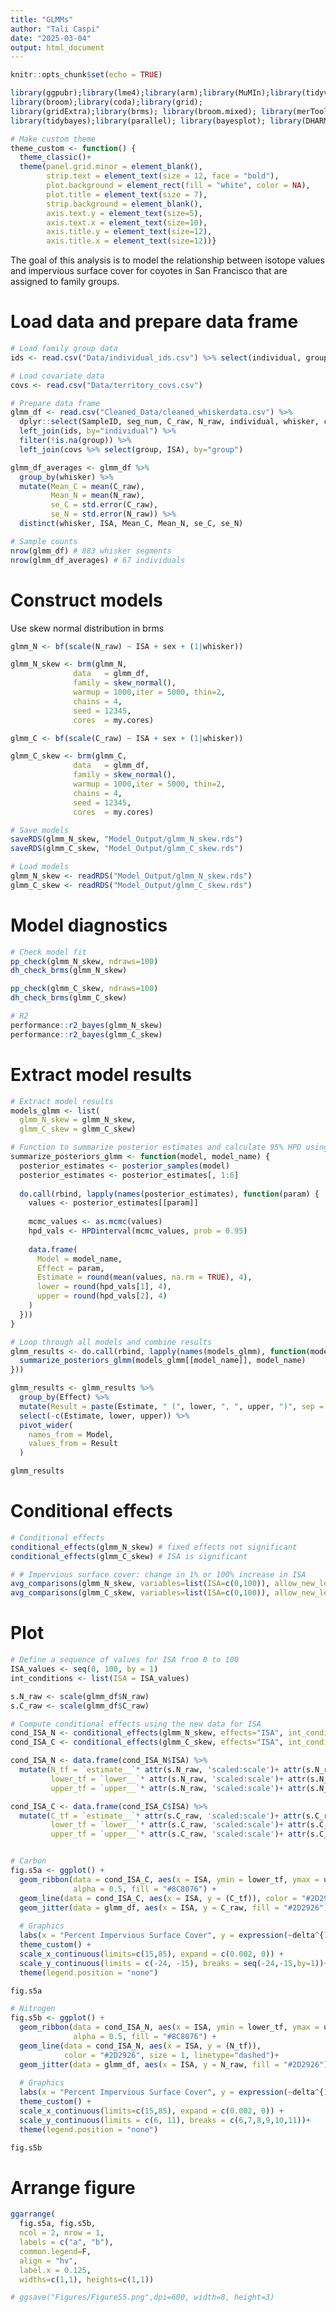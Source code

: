 ```yaml
---
title: "GLMMs"
author: "Tali Caspi"
date: "2025-03-04"
output: html_document
---
```


```r
knitr::opts_chunk$set(echo = TRUE)

library(ggpubr);library(lme4);library(arm);library(MuMIn);library(tidyverse)
library(broom);library(coda);library(grid);
library(gridExtra);library(brms); library(broom.mixed); library(merTools);
library(tidybayes);library(parallel); library(bayesplot); library(DHARMa.helpers); library(DHARMa); library(bayestestR); library(plotrix); library(marginaleffects)

# Make custom theme
theme_custom <- function() {
  theme_classic()+
  theme(panel.grid.minor = element_blank(),
        strip.text = element_text(size = 12, face = "bold"),
        plot.background = element_rect(fill = "white", color = NA),
        plot.title = element_text(size = 7),
        strip.background = element_blank(),
        axis.text.y = element_text(size=5),
        axis.text.x = element_text(size=10),
        axis.title.y = element_text(size=12),
        axis.title.x = element_text(size=12))}
```


The goal of this analysis is to model the relationship between isotope values and impervious surface cover for coyotes in San Francisco that are assigned to family groups.

# Load data and prepare data frame

```r
# Load family group data
ids <- read.csv("Data/individual_ids.csv") %>% select(individual, group)

# Load covariate data
covs <- read.csv("Data/territory_covs.csv") 

# Prepare data frame
glmm_df <- read.csv("Cleaned_Data/cleaned_whiskerdata.csv") %>% 
  dplyr::select(SampleID, seg_num, C_raw, N_raw, individual, whisker, count, urban, sex) %>% 
  left_join(ids, by="individual") %>% 
  filter(!is.na(group)) %>% 
  left_join(covs %>% select(group, ISA), by="group")

glmm_df_averages <- glmm_df %>% 
  group_by(whisker) %>% 
  mutate(Mean_C = mean(C_raw),
         Mean_N = mean(N_raw),
         se_C = std.error(C_raw),
         se_N = std.error(N_raw)) %>% 
  distinct(whisker, ISA, Mean_C, Mean_N, se_C, se_N)

# Sample counts
nrow(glmm_df) # 883 whisker segments
nrow(glmm_df_averages) # 67 individuals
```

# Construct models

Use skew normal distribution in brms

```r
glmm_N <- bf(scale(N_raw) ~ ISA + sex + (1|whisker))

glmm_N_skew <- brm(glmm_N,
              data   = glmm_df, 
              family = skew_normal(),
              warmup = 1000,iter = 5000, thin=2,
              chains = 4,
              seed = 12345,
              cores  = my.cores)

glmm_C <- bf(scale(C_raw) ~ ISA + sex + (1|whisker))

glmm_C_skew <- brm(glmm_C,
              data   = glmm_df, 
              family = skew_normal(),
              warmup = 1000,iter = 5000, thin=2,
              chains = 4,
              seed = 12345,
              cores  = my.cores)

# Save models
saveRDS(glmm_N_skew, "Model_Output/glmm_N_skew.rds")
saveRDS(glmm_C_skew, "Model_Output/glmm_C_skew.rds")

# Load models
glmm_N_skew <- readRDS("Model_Output/glmm_N_skew.rds")
glmm_C_skew <- readRDS("Model_Output/glmm_C_skew.rds")
```

# Model diagnostics

```r
# Check model fit
pp_check(glmm_N_skew, ndraws=100)
dh_check_brms(glmm_N_skew)

pp_check(glmm_C_skew, ndraws=100)
dh_check_brms(glmm_C_skew)

# R2
performance::r2_bayes(glmm_N_skew)
performance::r2_bayes(glmm_C_skew)
```

# Extract model results

```r
# Extract model results
models_glmm <- list(
  glmm_N_skew = glmm_N_skew,
  glmm_C_skew = glmm_C_skew)

# Function to summarize posterior estimates and calculate 95% HPD using coda's HPDinterval
summarize_posteriors_glmm <- function(model, model_name) {
  posterior_estimates <- posterior_samples(model) 
  posterior_estimates <- posterior_estimates[, 1:6] 
  
  do.call(rbind, lapply(names(posterior_estimates), function(param) {
    values <- posterior_estimates[[param]]
    
    mcmc_values <- as.mcmc(values)
    hpd_vals <- HPDinterval(mcmc_values, prob = 0.95)
    
    data.frame(
      Model = model_name,
      Effect = param,
      Estimate = round(mean(values, na.rm = TRUE), 4),
      lower = round(hpd_vals[1], 4),
      upper = round(hpd_vals[2], 4)
    )
  }))
}

# Loop through all models and combine results
glmm_results <- do.call(rbind, lapply(names(models_glmm), function(model_name) {
  summarize_posteriors_glmm(models_glmm[[model_name]], model_name)
}))

glmm_results <- glmm_results %>% 
  group_by(Effect) %>%
  mutate(Result = paste(Estimate, " (", lower, ", ", upper, ")", sep = "")) %>%
  select(-c(Estimate, lower, upper)) %>% 
  pivot_wider(
    names_from = Model,
    values_from = Result
  )

glmm_results
```

# Conditional effects

```r
# Conditional effects
conditional_effects(glmm_N_skew) # fixed effects not significant
conditional_effects(glmm_C_skew) # ISA is significant

# # Impervious surface cover: change in 1% or 100% increase in ISA
avg_comparisons(glmm_N_skew, variables=list(ISA=c(0,100)), allow_new_levels=T)
avg_comparisons(glmm_C_skew, variables=list(ISA=c(0,100)), allow_new_levels=T)
```

# Plot

```r
# Define a sequence of values for ISA from 0 to 100
ISA_values <- seq(0, 100, by = 1)
int_conditions <- list(ISA = ISA_values)

s.N_raw <- scale(glmm_df$N_raw)
s.C_raw <- scale(glmm_df$C_raw)

# Compute conditional effects using the new data for ISA
cond_ISA_N <- conditional_effects(glmm_N_skew, effects="ISA", int_conditions = int_conditions)
cond_ISA_C <- conditional_effects(glmm_C_skew, effects="ISA", int_conditions = int_conditions)

cond_ISA_N <- data.frame(cond_ISA_N$ISA) %>% 
  mutate(N_tf = `estimate__`* attr(s.N_raw, 'scaled:scale')+ attr(s.N_raw, 'scaled:center'),
         lower_tf = `lower__`* attr(s.N_raw, 'scaled:scale')+ attr(s.N_raw, 'scaled:center'),
         upper_tf = `upper__`* attr(s.N_raw, 'scaled:scale')+ attr(s.N_raw, 'scaled:center'))

cond_ISA_C <- data.frame(cond_ISA_C$ISA) %>% 
  mutate(C_tf = `estimate__`* attr(s.C_raw, 'scaled:scale')+ attr(s.C_raw, 'scaled:center'),
         lower_tf = `lower__`* attr(s.C_raw, 'scaled:scale')+ attr(s.C_raw, 'scaled:center'),
         upper_tf = `upper__`* attr(s.C_raw, 'scaled:scale')+ attr(s.C_raw, 'scaled:center'))


# Carbon
fig.s5a <- ggplot() +
  geom_ribbon(data = cond_ISA_C, aes(x = ISA, ymin = lower_tf, ymax = upper_tf), 
              alpha = 0.5, fill = "#8C8076") +
  geom_line(data = cond_ISA_C, aes(x = ISA, y = (C_tf)), color = "#2D2926", size = 1)+
  geom_jitter(data = glmm_df, aes(x = ISA, y = C_raw, fill = "#2D2926"),alpha=0.3, size=1) +
  
  # Graphics
  labs(x = "Percent Impervious Surface Cover", y = expression(~delta^{13}~C)) +
  theme_custom() +
  scale_x_continuous(limits=c(15,85), expand = c(0.002, 0)) +
  scale_y_continuous(limits = c(-24, -15), breaks = seq(-24,-15,by=1))+
  theme(legend.position = "none")

fig.s5a

# Nitrogen
fig.s5b <- ggplot() +
  geom_ribbon(data = cond_ISA_N, aes(x = ISA, ymin = lower_tf, ymax = upper_tf), 
              alpha = 0.5, fill = "#8C8076") +
  geom_line(data = cond_ISA_N, aes(x = ISA, y = (N_tf)), 
            color = "#2D2926", size = 1, linetype="dashed")+
  geom_jitter(data = glmm_df, aes(x = ISA, y = N_raw, fill = "#2D2926"), alpha=0.3, size=1) +
  
  # Graphics
  labs(x = "Percent Impervious Surface Cover", y = expression(~delta^{15}~N)) +
  theme_custom() +
  scale_x_continuous(limits=c(15,85), expand = c(0.002, 0)) +
  scale_y_continuous(limits = c(6, 11), breaks = c(6,7,8,9,10,11))+
  theme(legend.position = "none")

fig.s5b
```

# Arrange figure

```r
ggarrange(
  fig.s5a, fig.s5b,
  ncol = 2, nrow = 1, 
  labels = c("a", "b"),
  common.legend=F,
  align = "hv",
  label.x = 0.125,
  widths=c(1,1), heights=c(1,1))

# ggsave("Figures/FigureS5.png",dpi=600, width=8, height=3)
```

